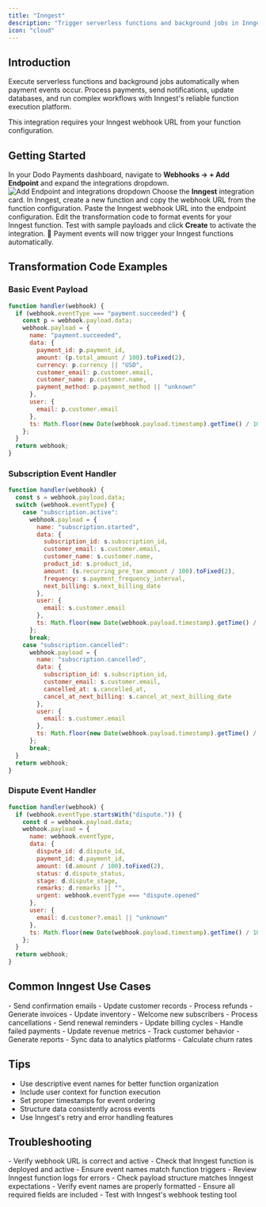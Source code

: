 ```yaml
---
title: "Inngest"
description: "Trigger serverless functions and background jobs in Inngest based on Dodo Payments events."
icon: "cloud"
---
```


## Introduction

Execute serverless functions and background jobs automatically when payment events occur. Process payments, send notifications, update databases, and run complex workflows with Inngest's reliable function execution platform.

<Info>
This integration requires your Inngest webhook URL from your function configuration.
</Info>

## Getting Started

<Steps>
<Step title="Open the Webhook Section">
  In your Dodo Payments dashboard, navigate to <b>Webhooks → + Add Endpoint</b> and expand the integrations dropdown.
  <Frame>
    <img src="/images/integrations/inngest.png" alt="Add Endpoint and integrations dropdown" />
  </Frame>
</Step>

<Step title="Select Inngest">
  Choose the <b>Inngest</b> integration card.
</Step>

<Step title="Create Inngest Function">
  In Inngest, create a new function and copy the webhook URL from the function configuration.
</Step>

<Step title="Paste Webhook URL">
  Paste the Inngest webhook URL into the endpoint configuration.
</Step>

<Step title="Configure Transformation">
  Edit the transformation code to format events for your Inngest function.
</Step>

<Step title="Test & Create">
  Test with sample payloads and click <b>Create</b> to activate the integration.
</Step>

<Step title="Done!">
  🎉 Payment events will now trigger your Inngest functions automatically.
</Step>
</Steps>

## Transformation Code Examples

### Basic Event Payload

```javascript basic_event.js icon="js" expandable
function handler(webhook) {
  if (webhook.eventType === "payment.succeeded") {
    const p = webhook.payload.data;
    webhook.payload = {
      name: "payment.succeeded",
      data: {
        payment_id: p.payment_id,
        amount: (p.total_amount / 100).toFixed(2),
        currency: p.currency || "USD",
        customer_email: p.customer.email,
        customer_name: p.customer.name,
        payment_method: p.payment_method || "unknown"
      },
      user: {
        email: p.customer.email
      },
      ts: Math.floor(new Date(webhook.payload.timestamp).getTime() / 1000)
    };
  }
  return webhook;
}
```

### Subscription Event Handler

```javascript subscription_event.js icon="js" expandable
function handler(webhook) {
  const s = webhook.payload.data;
  switch (webhook.eventType) {
    case "subscription.active":
      webhook.payload = {
        name: "subscription.started",
        data: {
          subscription_id: s.subscription_id,
          customer_email: s.customer.email,
          customer_name: s.customer.name,
          product_id: s.product_id,
          amount: (s.recurring_pre_tax_amount / 100).toFixed(2),
          frequency: s.payment_frequency_interval,
          next_billing: s.next_billing_date
        },
        user: {
          email: s.customer.email
        },
        ts: Math.floor(new Date(webhook.payload.timestamp).getTime() / 1000)
      };
      break;
    case "subscription.cancelled":
      webhook.payload = {
        name: "subscription.cancelled",
        data: {
          subscription_id: s.subscription_id,
          customer_email: s.customer.email,
          cancelled_at: s.cancelled_at,
          cancel_at_next_billing: s.cancel_at_next_billing_date
        },
        user: {
          email: s.customer.email
        },
        ts: Math.floor(new Date(webhook.payload.timestamp).getTime() / 1000)
      };
      break;
  }
  return webhook;
}
```

### Dispute Event Handler

```javascript dispute_event.js icon="js" expandable
function handler(webhook) {
  if (webhook.eventType.startsWith("dispute.")) {
    const d = webhook.payload.data;
    webhook.payload = {
      name: webhook.eventType,
      data: {
        dispute_id: d.dispute_id,
        payment_id: d.payment_id,
        amount: (d.amount / 100).toFixed(2),
        status: d.dispute_status,
        stage: d.dispute_stage,
        remarks: d.remarks || "",
        urgent: webhook.eventType === "dispute.opened"
      },
      user: {
        email: d.customer?.email || "unknown"
      },
      ts: Math.floor(new Date(webhook.payload.timestamp).getTime() / 1000)
    };
  }
  return webhook;
}
```

## Common Inngest Use Cases

<AccordionGroup>
<Accordion title="Payment Processing">
- Send confirmation emails
- Update customer records
- Process refunds
- Generate invoices
- Update inventory
</Accordion>

<Accordion title="Subscription Management">
- Welcome new subscribers
- Process cancellations
- Send renewal reminders
- Update billing cycles
- Handle failed payments
</Accordion>

<Accordion title="Analytics & Reporting">
- Update revenue metrics
- Track customer behavior
- Generate reports
- Sync data to analytics platforms
- Calculate churn rates
</Accordion>
</AccordionGroup>

## Tips

- Use descriptive event names for better function organization
- Include user context for function execution
- Set proper timestamps for event ordering
- Structure data consistently across events
- Use Inngest's retry and error handling features

## Troubleshooting

<AccordionGroup>
<Accordion title="Functions not triggering">
- Verify webhook URL is correct and active
- Check that Inngest function is deployed and active
- Ensure event names match function triggers
- Review Inngest function logs for errors
</Accordion>

<Accordion title="Data not received correctly">
- Check payload structure matches Inngest expectations
- Verify event names are properly formatted
- Ensure all required fields are included
- Test with Inngest's webhook testing tool
</Accordion>
</AccordionGroup> 